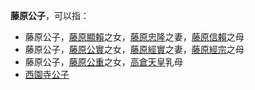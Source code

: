 '''藤原公子'''，可以指：

*藤原公子，[[藤原顯賴|藤原顯賴]]之女，[[藤原忠隆|藤原忠隆]]之妻，[[藤原信賴|藤原信賴]]之母
*藤原公子，[[藤原公實|藤原公實]]之女，[[藤原經實|藤原經實]]之妻，[[藤原經宗|藤原經宗]]之母
*藤原公子，[[藤原公重|藤原公重]]之女，[[高倉天皇|高倉天皇]]乳母
*[[西園寺公子|西園寺公子]]

{{Disambiguation|Cat=四字日本人名消歧义}}